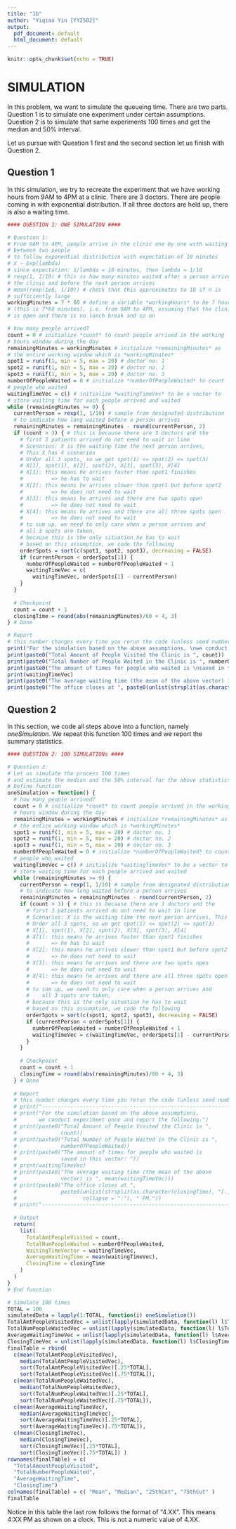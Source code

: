 ```yaml
---
title: "1b"
author: "Yiqiao Yin [YY2502]"
output:
  pdf_document: default
  html_document: default
---
```


```r
knitr::opts_chunk$set(echo = TRUE)
```

# SIMULATION

In this problem, we want to simulate the queueing time. There are two parts. Question 1 is to simulate one experiment under certain assumptions. Question 2 is to simulate that same experiments 100 times and get the median and 50\% interval. 

Let us pursue with Question 1 first and the second section let us finish with Question 2.

## Question 1

In this simulation, we try to recreate the experiment that we have working hours from 9AM to 4PM at a clinic. There are 3 doctors. There are people coming in with exponential distribution. If all three doctors are held up, there is also a waiting time. 

```r
#### QUESTION 1: ONE SIMULATION ####

# Question 1:
# From 9AM to 4PM, people arrive in the clinic one by one with waiting time 
# between two people
# to follow exponential distribution with expectation of 10 minutes
# X ~ Exp(lambda)
# since expectation: 1/lambda = 10 minutes, then lambda = 1/10
# rexp(1, 1/10) # this is how many minutes waited after a person arrives 
# the clinic and before the next person arrives
# mean(rexp(1e6, 1/10)) # check that this approximates to 10 if n is 
# sufficiently large
workingMinutes = 7 * 60 # define a variable *workingHours* to be 7 hours 
# (this is 7*60 minutes), i.e. from 9AM to 4PM, assuming that the clinic 
# is open and there is no lunch break and so on

# how many people arrived?
count = 0 # initialize *count* to count people arrived in the working 
# hours window during the day
remainingMinutes = workingMinutes # initialize *remainingMinutes* as 
# the entire working window which is *workingMinutes*
spot1 = runif(1, min = 5, max = 20) # doctor no. 1
spot2 = runif(1, min = 5, max = 20) # doctor no. 2
spot3 = runif(1, min = 5, max = 20) # doctor no. 3
numberOfPeopleWaited = 0 # initialize *numberOfPeopleWaited* to count 
# people who waited
waitingTimeVec = c() # initialize *waitingTimeVec* to be a vector to 
# store waiting time for each people arrived and waited
while (remainingMinutes >= 0) {
  currentPerson = rexp(1, 1/10) # sample from designated distribution 
  # to indicate how long waited before a person arrives
  remainingMinutes = remainingMinutes - round(currentPerson, 2)
  if (count > 3) { # this is because there are 3 doctors and the 
    # first 3 patients arrived do not need to wait in line
    # Scenarios: X is the waiting time the next person arrives, 
    # This X has 4 scenarios
    # Order all 3 spots, so we get spot(1) <= spot(2) <= spot(3)
    # X[1], spot(1), X[2], spot(2), X[3], spot(3), X[4]
    # X[1]: this means he arrives faster than spot1 finishes 
    #         => he has to wait
    # X[2]: this means he arrives slower than spot1 but before spot2 
    #         => he does not need to wait
    # X[3]: this means he arrives and there are two spots open 
    #         => he does not need to wait
    # X[4]: this means he arrives and there are all three spots open 
    #         => he does not need to wait
    # to sum up, we need to only care when a person arrives and 
    # all 3 spots are taken, 
    # because this is the only situation he has to wait
    # based on this assumption, we code the following
    orderSpots = sort(c(spot1, spot2, spot3), decreasing = FALSE)
    if (currentPerson < orderSpots[1]) {
      numberOfPeopleWaited = numberOfPeopleWaited + 1
      waitingTimeVec = c(
        waitingTimeVec, orderSpots[1] - currentPerson)
    }
  }
  
  # Checkpoint
  count = count + 1
  closingTime = round(abs(remainingMinutes)/60 + 4, 3)
} # Done 
```

```r
# Report
# this number changes every time you rerun the code (unless seed number is set)
print("For the simulation based on the above assumptions, \nwe conduct experiment once and report the following.")
print(paste0("Total Amount of People Visited the Clinic is ", count))
print(paste0("Total Number of People Waited in the Clinic is ", numberOfPeopleWaited))
print(paste0("The amount of times for people who waited is \nsaved in this vector: "))
print(waitingTimeVec)
print(paste0("The average waiting time (the mean of the above vector) is ", mean(waitingTimeVec)))
print(paste0("The office closes at ", paste0(unlist(strsplit(as.character(closingTime), "[.]")), collapse = ":"), " PM."))
```

## Question 2

In this section, we code all steps above into a function, namely *oneSimulation*. We repeat this function 100 times and we report the summary statistics.

```r
#### QUESTION 2: 100 SIMULATIONs ####

# Question 2:
# Let us simulate the process 100 times
# and estimate the median and the 50% interval for the above statistics
# Define function
oneSimulation = function() {
  # how many people arrived?
  count = 0 # initialize *count* to count people arrived in the working 
  # hours window during the day
  remainingMinutes = workingMinutes # initialize *remainingMinutes* as 
  # the entire working window which is *workingMinutes*
  spot1 = runif(1, min = 5, max = 20) # doctor no. 1
  spot2 = runif(1, min = 5, max = 20) # doctor no. 2
  spot3 = runif(1, min = 5, max = 20) # doctor no. 3
  numberOfPeopleWaited = 0 # initialize *numberOfPeopleWaited* to count 
  # people who waited
  waitingTimeVec = c() # initialize *waitingTimeVec* to be a vector to 
  # store waiting time for each people arrived and waited
  while (remainingMinutes >= 0) {
    currentPerson = rexp(1, 1/10) # sample from designated distribution 
    # to indicate how long waited before a person arrives
    remainingMinutes = remainingMinutes - round(currentPerson, 2)
    if (count > 3) { # this is because there are 3 doctors and the 
      # first 3 patients arrived do not need to wait in line
      # Scenarios: X is the waiting time the next person arrives, This X has 4 scenarios
      # Order all 3 spots, so we get spot(1) <= spot(2) <= spot(3)
      # X[1], spot(1), X[2], spot(2), X[3], spot(3), X[4]
      # X[1]: this means he arrives faster than spot1 finishes 
      #       => he has to wait
      # X[2]: this means he arrives slower than spot1 but before spot2 
      #       => he does not need to wait
      # X[3]: this means he arrives and there are two spots open 
      #       => he does not need to wait
      # X[4]: this means he arrives and there are all three spots open 
      #       => he does not need to wait
      # to sum up, we need to only care when a person arrives and 
      #    all 3 spots are taken, 
      # because this is the only situation he has to wait
      # based on this assumption, we code the following
      orderSpots = sort(c(spot1, spot2, spot3), decreasing = FALSE)
      if (currentPerson < orderSpots[1]) {
        numberOfPeopleWaited = numberOfPeopleWaited + 1
        waitingTimeVec = c(waitingTimeVec, orderSpots[1] - currentPerson)
      }
    }
    
    # Checkpoint
    count = count + 1
    closingTime = round(abs(remainingMinutes)/60 + 4, 3)
  } # Done 
  
  # Report
  # this number changes every time you rerun the code (unless seed number is set)
  # print("----------------------------------------------------------------")
  # print("For the simulation based on the above assumptions, 
  #       we conduct experiment once and report the following.")
  # print(paste0("Total Amount of People Visited the Clinic is ", 
  #              count))
  # print(paste0("Total Number of People Waited in the Clinic is ", 
  #              numberOfPeopleWaited))
  # print(paste0("The amount of times for people who waited is 
  #              saved in this vector: "))
  # print(waitingTimeVec)
  # print(paste0("The average waiting time (the mean of the above 
  #              vector) is ", mean(waitingTimeVec)))
  # print(paste0("The office closes at ", 
  #              paste0(unlist(strsplit(as.character(closingTime), "[.]")), 
  #                     collapse = ":"), " PM."))
  # print("----------------------------------------------------------------")
  
  # Output
  return(
    list(
      TotalAmtPeopleVisited = count,
      TotalNumPeopleWaited = numberOfPeopleWaited,
      WaitingTimeVector = waitingTimeVec,
      AverageWaitingTime = mean(waitingTimeVec),
      ClosingTime = closingTime
    )
  )
}
# End function
```

```r
# Simulate 100 times
TOTAL = 100
simulatedData = lapply(1:TOTAL, function(i) oneSimulation())
TotalAmtPeopleVisitedVec = unlist(lapply(simulatedData, function(l) l$TotalAmtPeopleVisited))
TotalNumPeopleWaitedVec = unlist(lapply(simulatedData, function(l) l$TotalNumPeopleWaited))
AverageWaitingTimeVec = unlist(lapply(simulatedData, function(l) l$AverageWaitingTime))
ClosingTimeVec = unlist(lapply(simulatedData, function(l) l$ClosingTime))
finalTable = rbind(
  c(mean(TotalAmtPeopleVisitedVec), 
    median(TotalAmtPeopleVisitedVec), 
    sort(TotalAmtPeopleVisitedVec)[.25*TOTAL], 
    sort(TotalAmtPeopleVisitedVec)[.75*TOTAL]),
  c(mean(TotalNumPeopleWaitedVec), 
    median(TotalNumPeopleWaitedVec), 
    sort(TotalNumPeopleWaitedVec)[.25*TOTAL], 
    sort(TotalNumPeopleWaitedVec)[.75*TOTAL]),
  c(mean(AverageWaitingTimeVec), 
    median(AverageWaitingTimeVec), 
    sort(AverageWaitingTimeVec)[.25*TOTAL], 
    sort(AverageWaitingTimeVec)[.75*TOTAL]),
  c(mean(ClosingTimeVec), 
    median(ClosingTimeVec), 
    sort(ClosingTimeVec)[.25*TOTAL], 
    sort(ClosingTimeVec)[.75*TOTAL]) )
rownames(finalTable) = c(
  "TotalAmountPeopleVisited",
  "TotalNumberPeopleWaited",
  "AverageWaitingTime",
  "ClosingTime")
colnames(finalTable) = c( "Mean", "Median", "25thCut", "75thCut" )
finalTable
```

Notice in this table the last row follows the format of "4.XX". This means 4:XX PM as shown on a clock. This is not a numeric value of 4.XX. 